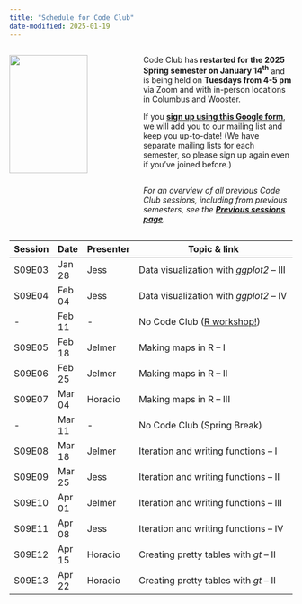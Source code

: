 ```yaml
---
title: "Schedule for Code Club"
date-modified: 2025-01-19
---
```


::: columns
::: {.column width="45%"}
![](img/codeclub_logo.png){fig-align="center" width="80%"}
:::

::: {.column width="55%"}
Code Club has **restarted for the 2025 Spring semester on January 14^th^** and
is being held on **Tuesdays from 4-5 pm** via Zoom and with in-person locations in Columbus and Wooster.

If you **[sign up using this Google form](https://forms.gle/eYkMvmJShrcANUrt5)**,
we will add you to our mailing list and keep you up-to-date!
(We have separate mailing lists for each semester, so please sign up again even if you've joined before.)

<hr style="height:1pt; visibility:hidden;" />

*For an overview of all previous Code Club sessions, including from previous semesters,* *see the [**Previous sessions page**](/pages/previous.qmd).*
:::
:::

| Session | Date   | Presenter   | Topic & link                                 |
|---------|--------|-------------|----------------------------------------------|
| S09E03  | Jan 28  | Jess       | Data visualization with _ggplot2_ -- III     |
| S09E04  | Feb 04  | Jess       | Data visualization with _ggplot2_ -- IV      |
| -       | Feb 11  | -          | No Code Club ([R workshop!](https://library.osu.edu/events/r-for-scientific-reproducibility-virtual-event-0))                      |
| S09E05  | Feb 18  | Jelmer     | Making maps in R -- I                        |
| S09E06  | Feb 25  | Jelmer     | Making maps in R -- II                       |
| S09E07  | Mar 04  | Horacio    | Making maps in R -- III                      |
| -       | Mar 11  | -          | No Code Club (Spring Break)                  |
| S09E08  | Mar 18  | Jelmer     | Iteration and writing functions -- I         |
| S09E09  | Mar 25  | Jess       | Iteration and writing functions -- II        |
| S09E10  | Apr 01  | Jelmer     | Iteration and writing functions -- III       |
| S09E11  | Apr 08  | Jess       | Iteration and writing functions -- IV        |
| S09E12  | Apr 15  | Horacio    | Creating pretty tables with _gt_ -- II       |
| S09E13  | Apr 22  | Horacio    | Creating pretty tables with _gt_ -- II       |
